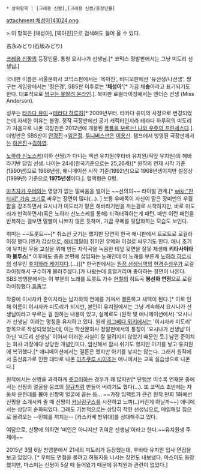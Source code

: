  * 상위항목 : [크레용 신짱],[크레용 신짱/등장인물]


attachment:채성아141024.png


> 이 항목은 [채성아], [목아진]으로 검색해도 들어 올 수 있다.

吉永みどり(石坂みどり)

[[크레용 신짱]]의 등장인물. 통칭 요시나가 선생님.[* 코믹스 정발판에서는 그냥 미도리 선생님.]

국내판 이름은 서울문화사 코믹스판에서는 '목아진', 비디오판에선 '유선생/나선생', 짱구는 게임왕에서는 '정은경', SBS판 이후로는 ''''채성아''''[* 가끔 채'''송'''아라고 표기되기도 한다. 대표적으로 [[짱구는 못말려 온라인]].]. 북미판 로컬라이징에서는 엔더슨 선생 (Miss Anderson).

성우는 [[타카다 유미]]→[[테라다 하루히]][* 2009년부터. 타카다 유미의 사정으로 변경되었는데 자세한 이유는 불명. 정작 극장판에선 공기 캐릭터인지라 테라다 하루히의 미도리가 처음으로 나온 극장판은 2012년에 개봉된 [[폭풍을 부르는! 나와 우주의 프린세스]]다.]. 더빙판은 SBS판이 [[안경진]]→[[임은정]]. [[투니버스]]판은 [[이용신]]. 챔프에서 방영된 극장판에서는 [[하은진]]→[[김하영]].

[[노하라 신노스케]](이하 신짱)가 다니는 액션 유치원(후타바 유치원/떡잎 유치원)의 해바라기반 담임 선생. 나이는 24세(한국기준으로는 25,26세)[* 원작의 연재 시작 기준(1990년)으로 1966년생, 애니메이션 시작 기준(1992년)으로 1968년생이지만 설정상(1999년) 기준으로 '''1975년생'''이다.]. 혈액형은 O형.

[[마츠자카 우메]]와는 영양가 없는 말싸움을 벌이는 ~~선의의~~ 라이벌 관계.[* [[wiki:"판타지" 가슴 크기]]로 싸우는 장면이 많다(...). ] 보통 우메쪽이 자신이 맡은 장미반의 우월함을 강조하면서 요시나가 미도리가 맡은 해바라기반을 까는걸로 시작하지만, 바로 미도리가 반격하면서(혹은 노하라 신노스케를 통해) 티격태격하는게 패턴. 매번 이런 패턴을 반복하는 걸보면 말빨이 나쁘지 않은 듯하며, 가끔 우메를 뒷담화하는 모습도 보인다. 

취미는 ~~트롯트~~[* 취소선 긋기는 했지만 당연히 한국 애니판에서 트로트로 로컬라이징 했다.]엔카 감상으로, [[헤비메탈]]이 취미인 우메와 이걸로 싸우기도 한다.  애니 초기에 유치원 무용 교실을 위해 만든 자작곡을 녹음한 테잎 뒷면을 잘못 재생해 '''키타사이타마 블루스'''[* 이후에도 종종 본편에 삽입되는 노래인데 이 노래를 부른게 [[노하라 히로시]]의 성우인 [[후지와라 케이지]]다.(...)][* 한국판에서는 [[타카쿠라 분타|원장 선생님]]역의 [[현경수]]성우가 로컬라이징해서 구수하게 불러주셨다.]가 나왔는데 흥얼거리며 좋아하는 장면이 나온다. SBS 방영분에서는 이 부분의 노래를 트롯트 가수 [[현철]]의 히트곡 '''봉선화 연정'''으로 로컬라이징했다.[[흠좀무]]

작중에 이시자카 준이치라는 남자와의 연애를 거쳐서 결혼하고 새댁이 된다.[* 이로 인해 이름이 이시자카 미도리가 되지만, 본인이 유치원에서는 그냥 계속해서 요시나가 선생님이라고 부르는 걸 원하는 내용이 있고, 실제로도 (원작 및 애니메이션에서) '요시나가 선생님' 이라는 명칭을 유지하고 있다. 원래 [[리그베다 위키]]에서는 '이시자카 미도리' 항목으로 작성되었었는데, 이는 학산문화사 정발판에서의 통칭이 '요시나가 선생님'이 아닌 '미도리 선생님' 이어서 이러한 사실이 잘 알려지지 않았기 때문인 듯.] 남편 준이치는 회사 과장에다 상당한 개념인이다. 임신해서 잠시 쉬기도 했지만 아기를 낳고 유치원에 복귀했다.[* 애니메이션에서는 결혼은 했지만 아기를 낳지는 않는다. 그래서 원작에서 출산휴가로 인한 대타로 나온 [[아츠쿠루 시이조]]는 애니에서는 교육 실습생으로 나온다.] 

원작에서는 신짱을 과격하게 [[츳코미]]하는 경우가 꽤 많지만[* 단행본 미수록 연재분 중에서는 신짱의 얼굴을 뭉크의 [[절규]]처럼 만들어 버리기도 했다(...). 또 코믹스 초반에는 자동차 운전대를 뽑아 신짱의 얼굴에 꼽는 등... ~~가장 임팩트가 큰건 원작 만화 1화에선 신짱을 소개시켜 줄 때 신짱이 [[커닐링구스]]를 시전하고 느껴(..)버린게 아닐까~~] 애니에서는 상당히 순화되었다. 그래도 기본적으로는 상당히 착한 선생님으로, 매일매일 집으로 몰려오는 --민폐를 끼치는-- [카스카베 방위대]를 상대해주고 있다.


여담으로, 신짱에 의하면 '미인은 아니지만 귀여운 선생님'이라고 한다.~~유치원생 주제에~~

2015년 3월 6일 방영분에서 21세의 미도리가 등장했는데, 후바타 유치원 입사 면접을 보고 있었다. [* 우메도 면접을 볼려고 허둥지둥 나서는 장면도 내보냈다. 마스미도 등장했지만, 마스미는 신짱이 5살 때 들어왔기 때문에 유치원과 관련이 없었다.]
